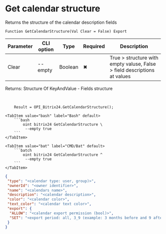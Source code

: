 ﻿---
sidebar_position: 10
description: Get calendar structure and other functions to work with Bitrix24 in the Open Integration Package, a free open-source integration library for 1C:Enterprise 8, OneScript and CLI
keywords: [1C, 1С, 1С:Enterprise, 1С:Enterprise 8.3, API, Integration, Services, Exchange, OneScript, CLI, Bitrix24]
---


# Get calendar structure
 Returns the structure of the calendar description fields



`Function GetCalendarStructure(Val Clear = False) Export`

  | Parameter | CLI option | Type | Required | Description |
  |-|-|-|-|-|
  | Clear | --empty | Boolean | &#x2716; | True > structure with empty valuse, False > field descriptions at values |

  
  Returns:  Structure Of KeyAndValue - Fields structure

<br/>



```bsl title="1C:Enterprise/OneScript code example"
    Result = OPI_Bitrix24.GetCalendarStructure();
```
 

 <Tabs>
  
    <TabItem value="bash" label="Bash" default>
        ```bash
            oint bitrix24 GetCalendarStructure \
             --empty true
        ```
    </TabItem>
  
    <TabItem value="bat" label="CMD/Bat" default>
        ```batch
            oint bitrix24 GetCalendarStructure ^
             --empty true
        ```
    </TabItem>
</Tabs>


```json title="Result"
{
 "type": "<calendar type: user, group)>",
 "ownerId": "<owner identifier>",
 "name": "<calendars name>",
 "description": "<calendar description>",
 "color": "<calendar color>",
 "text_color": "<calendar text color>",
 "export": {
  "ALLOW": "<calendar export permission (bool)>",
  "SET": "<export period: all, 3_9 (example: 3 months before and 9 after)>"
 }
}
```
